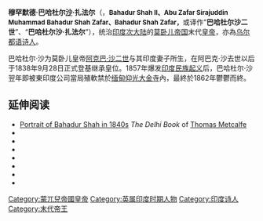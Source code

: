 {{noteTA
|1=zh-hans:莫卧儿帝国; zh-hk:莫臥兒帝國; zh-sg:莫卧儿帝国; zh-tw:蒙兀兒帝國;
|2=zh-hans:莫卧儿; zh-hk:莫臥兒; zh-sg:莫卧儿; zh-tw:蒙兀兒;
}}
{{Infobox royalty
|name-穆罕默德·巴哈杜尔·沙·扎法
|image=Bahadur Shah II of India.jpg
|caption=巴哈杜尔沙画像，約畫於1850年
|father=[[阿克巴·沙二世|阿克巴·沙二世]]
|date of birth={{birth date|1775|10|24}}
|place of birth=[[蒙兀兒帝國|蒙兀兒帝國]][[德里|德里]]（今屬[[印度|印度]]）
|date of death={{death date and age|1862|11|7|1775|10|24}}
|place of death=[[英屬印度|英屬印度]][[下緬甸|下緬甸]][[仰光|仰光]]（今屬[[緬甸|緬甸]]）
|house=[[帖木兒王朝|帖木兒王朝]]
|succession=[[File:Fictional_flag_of_the_Mughal_Empire.svg|20px]] [[蒙兀兒帝国|蒙兀兒帝国]]皇帝
|reign=1837年9月28日-1857年9月14日<br />({{age in years and days|1837|9|28|1857|9|14|age=no}})
|coronation={{death date and age|1837|9|28|1775|10|24}}
|predecessor=阿克巴·沙二世
|successor=無（莫卧儿帝国覆亡）
|spouse=阿什拉夫·瑪哈<br />阿赫塔爾·瑪哈<br />Zeenat·瑪哈<br />泰姬·瑪哈
|issue=米爾扎·達拉·Bakht，莫臥兒帝國皇太子<br />米爾扎·沙·魯克<br />米爾扎·Fakhru，莫臥兒帝國皇太子<br />米爾扎·莫臥兒<br />米爾扎·Khazr·蘇丹<br />[[米爾扎·賈萬·巴克特|米爾扎·賈萬·巴克特]]<br />米爾扎·Quaish<br />米爾扎·沙阿·阿巴斯
}}
'''穆罕默德·巴哈杜尔[[沙阿|沙]]·扎法尔'''（{{bd|1775年|10月24日|1862年|11月7日|catIdx=M}}，<font size="2">'''Bahadur Shah II、Abu Zafar Sirajuddin Muhammad Bahadur Shah Zafar、Bahadur Shah Zafar，'''</font>或译作“'''巴哈杜尔沙二世'''”、“'''巴哈杜尔沙·扎法尔'''”），统治[[印度次大陆|印度次大陆]]的[[莫卧儿帝国|莫卧儿帝国]]末代[[皇帝|皇帝]]，亦為[[乌尔都语|乌尔都语]][[诗人|诗人]]。

巴哈杜尔·沙为莫卧儿皇帝[[阿克巴·沙二世|阿克巴·沙二世]]与其印度妻子所生，在阿巴克·沙去世以后于1838年9月28日正式登基继承皇位。1857年爆发[[印度民族起义|印度民族起义]]后，巴哈杜尔·沙翌年即被東印度公司當局殖軟禁於[[缅甸|缅甸]][[仰光|仰光]][[仰光大金寺|大金寺]]內，最終於1862年鬱鬱而終。

==延伸阅读==
*[http://www.bl.uk/reshelp/findhelprestype/prdraw/asianprintsdrawings/delhibook/bahadurshah/ Portrait of Bahadur Shah in 1840s] {{Wayback|url=http://www.bl.uk/reshelp/findhelprestype/prdraw/asianprintsdrawings/delhibook/bahadurshah/ |date=20151209065953 }} ''The Delhi Book'' of [[Sir_Thomas_Metcalfe,_4th_Baronet|Thomas Metcalfe]]
*{{cite book|author=William Dalrymple|title=The Last Mughal: The Fall of Delhi, 1857|url=https://books.google.com/books?id=wYW5J-jQn8QC|year=2009|publisher=Bloomsbury Publishing|isbn=978-1-4088-0688-3|access-date=2021-09-11|archive-date=2018-12-25|archive-url=https://web.archive.org/web/20181225051223/https://books.google.com/books?id=wYW5J-jQn8QC|dead-url=no}}
*{{cite book|title=''The Trial of Bahadur Shah Zafar''|author=H L O Garrett|publisher=Roli Books|year=2007|isbn=978-8174365842}}
*{{cite book|author=K. C. Kanda|title=Bahadur Shah Zafar and His Contemporaries: Zauq, Ghalib, Momin, Shefta : Selected Poetry|url=https://books.google.com/books?id=mD2-fatW9DAC|year=2007|publisher=Sterling Publishers Pvt. Ltd|isbn=978-81-207-3286-5|access-date=2021-09-11|archive-date=2021-09-11|archive-url=https://web.archive.org/web/20210911164440/https://books.google.com/books?id=mD2-fatW9DAC|dead-url=no}}
*{{cite book|author=S. Mahdi Husain|title=Bahadur Shah Zafar; And the War of 1857 in Delhi|url=https://books.google.com/books?id=nUNprZiD3GsCy|year=2006|publisher=Aakar Books|isbn=978-81-87879-91-6}}
*{{cite book|author=Shyam Singh Shashi|title=Encyclopaedia Indica: Bahadur Shah II, The last Mughal Emperor|year=1999|url=https://books.google.com/books?id=VfsvAQAAIAAJ|publisher=Anmol Publications|isbn=978-81-7041-859-7|access-date=2021-09-11|archive-date=2021-09-11|archive-url=https://web.archive.org/web/20210911164435/https://books.google.com/books?id=VfsvAQAAIAAJ|dead-url=no}}
*{{cite book|author=Gopal Das Khosla|title=The last Mughal|url=https://books.google.com/books?id=_hVLAAAAMAAJ|year=1969|publisher=Hind Pocket Books|access-date=2021-09-11|archive-date=2021-09-11|archive-url=https://web.archive.org/web/20210911164436/https://books.google.com/books?id=_hVLAAAAMAAJ|dead-url=no}}
*{{cite book|author=Pramod K. Nayar|title=The Trial of Bahadur Shah Zafar|url=https://books.google.com/books?id=qWHyHgAACAAJ|year=2007|publisher=Orient Longman|isbn=978-81-250-3270-0|access-date=2021-09-11|archive-date=2021-09-11|archive-url=https://web.archive.org/web/20210911164438/https://books.google.com/books?id=qWHyHgAACAAJ|dead-url=no}}

{{s-start}}
{{s-hou|[[帖木兒王朝|帖木兒王朝]]|1728年|6月25日|1806年|11月19日}}
{{s-reg|}}
{{s-bef|rows=2|before=[[阿克巴·沙二世|阿克巴·沙二世]]}}
{{s-ttl|title=[[蒙兀兒帝國|蒙兀兒帝國]]皇帝|years=1838年－1857年}}
{{s-none|蒙兀兒帝國滅亡}}
{{s-break}}
{{s-ttl|title=[[帖木兒王朝|帖木兒王朝]]繼承人|years=1838年－1857年}}
{{s-aft|after=[[米爾扎·賈萬·巴克特|米爾扎·賈萬·巴克特]]}}
{{s-end}}

{{Authority control}}
[[Category:蒙兀兒帝國皇帝|Category:蒙兀兒帝國皇帝]]
[[Category:英属印度时期人物|Category:英属印度时期人物]]
[[Category:印度诗人|Category:印度诗人]]
[[Category:末代帝王|Category:末代帝王]]